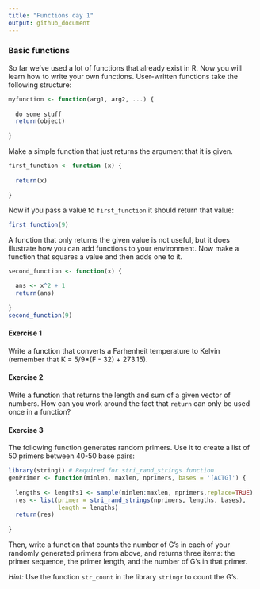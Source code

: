 ```yaml
---
title: "Functions day 1"
output: github_document
---
```


### Basic functions
So far we've used a lot of functions that already exist in R. Now you will learn how to write your own functions. User-written functions take the following structure:

```r
myfunction <- function(arg1, arg2, ...) {
  
  do some stuff
  return(object)
  
}
```

Make a simple function that just returns the argument that it is given.

```r
first_function <- function (x) {
  
  return(x)
  
}
```

Now if you pass a value to `first_function` it should return that value:

```r
first_function(9)
```

A function that only returns the given value is not useful, but it does illustrate how you can add functions to your environment. Now make a function that squares a value and then adds one to it.

```r
second_function <- function(x) {

  ans <- x^2 + 1
  return(ans)
  
}
second_function(9)
```

#### Exercise 1

Write a function that converts a Farhenheit temperature to Kelvin (remember that K = 5/9*(F - 32) + 273.15).

#### Exercise 2

Write a function that returns the length and sum of a given vector of numbers. How can you work around the fact that `return` can only be used once in a function?

#### Exercise 3

The following function generates random primers. Use it to create a list of 50 primers between 40-50 base pairs:

```r
library(stringi) # Required for stri_rand_strings function
genPrimer <- function(minlen, maxlen, nprimers, bases = '[ACTG]') {
  
  lengths <- lengths1 <- sample(minlen:maxlen, nprimers,replace=TRUE)
  res <- list(primer = stri_rand_strings(nprimers, lengths, bases),
              length = lengths)
  return(res)
  
}
```

Then, write a function that counts the number of G's in each of your randomly generated primers from above, and returns three items: the primer sequence, the primer length, and the number of G's in that primer.  

*Hint:* Use the function `str_count` in the library `stringr` to count the G's.